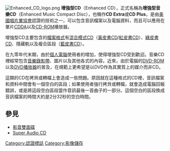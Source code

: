 {{unreferenced|time=2010-08-17T00:21:53+00:00}}
[[File:Enhanced_CD_logo.png|thumb]]
'''增強型CD'''（Enhanced CD），正式名稱為'''增強型音樂CD'''（Enhanced Music Compact Disc），也稱作'''CD Extra'''或'''CD Plus'''，是由[[美國唱片業協會|美國唱片業協會]]認證的技術之一，可以包含音訊檔案以及電腦資料，而且可以應用在單片[[CDDA|CDDA]]以及[[CD-ROM|CD-ROM]]播放器。

增強型CD主要包含的[[檔案格式|檔案格式]]有[[混合模式CD|混合模式CD]]（[[黃皮書|黃皮書CD]]/[[CDDA|紅皮書CD]]）、[[CD-i|綠皮書CD]]、隱藏軌以及複合區段（[[藍皮書|藍皮書CD]]）。

在九零年代末期，由於[[個人電腦|個人電腦]]使用者的增加，使得增強型CD受到歡迎。音樂CD裡經常包含[[音樂錄影帶|音樂錄影帶]]、圖片以及其他各式的內容。近來，由於電腦的[[DVD-ROM|DVD-ROM]]以及[[DVD播放器|DVD播放器]]的普及，在規範上更希望是以DVD作為其實質上的媒介而非CD。

這類的CD在拷貝或轉檔上會造成一些問題。原因就在這種格式的CD裡，音訊檔案和資料中間會有一個空白的區段；如果使用者強行拷貝或轉檔，就會造成電腦回報錯誤，或是將這段空白區段當作音訊最後一首曲子的一部分。這個空白的區段換成音訊檔案的時間大約是2分32秒的空白時間。

==參見==
*[[影音雙面碟|影音雙面碟]]
*[[Super_Audio_CD|Super Audio CD]]

{{Rainbow Books}}
[[Category:認證標誌|Category:認證標誌]]
[[Category:影像儲存|Category:影像儲存]]